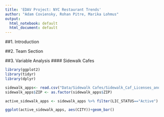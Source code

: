 ```yaml
---
title: 'EDAV Project: NYC Restaurant Trends'
author: "Adam Coviensky, Rohan Pitre, Marika Lohmus"
output:
  html_notebook: default
  html_document: default
---
```

##1. Introduction

##2. Team Section

##3. Variable Analysis
#### Sidewalk Cafes
```r
library(ggplot2)
library(tidyr)
library(dplyr)
```
```r
sidewalk_apps<- read.csv("Data/Sidewalk Cafes/Sidewalk_Caf_Licenses_and_Applications.csv")
sidewalk_apps$ZIP <- as.factor(sidewalk_apps$ZIP)

active_sidewalk_apps <- sidewalk_apps %>% filter(LIC_STATUS=="Active")

```

```r
ggplot(active_sidewalk_apps, aes(CITY))+geom_bar()

```
